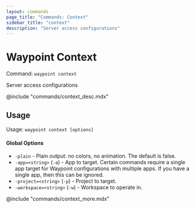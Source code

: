 ```yaml
---
layout: commands
page_title: "Commands: Context"
sidebar_title: "context"
description: "Server access configurations"
---
```


# Waypoint Context

Command: `waypoint context`

Server access configurations

@include "commands/context_desc.mdx"

## Usage

Usage: `waypoint context [options]`

#### Global Options

- `-plain` - Plain output: no colors, no animation. The default is false.
- `-app=<string>` (`-a`) - App to target. Certain commands require a single app target for Waypoint configurations with multiple apps. If you have a single app, then this can be ignored.
- `-project=<string>` (`-p`) - Project to target.
- `-workspace=<string>` (`-w`) - Workspace to operate in.

@include "commands/context_more.mdx"
